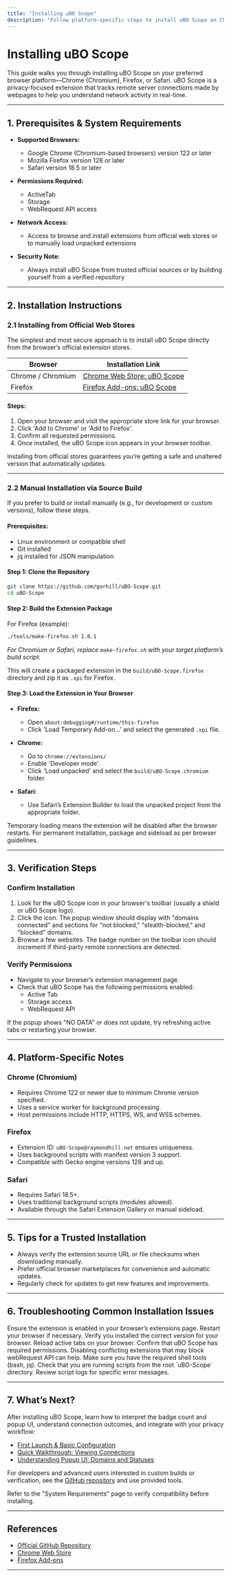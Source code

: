 ```yaml
---
title: "Installing uBO Scope"
description: "Follow platform-specific steps to install uBO Scope on Chrome, Firefox, or Safari using official web stores or manual build tools. Includes trusted install links and tips for verifying authenticity."
---
```


# Installing uBO Scope

This guide walks you through installing uBO Scope on your preferred browser platform—Chrome (Chromium), Firefox, or Safari. uBO Scope is a privacy-focused extension that tracks remote server connections made by webpages to help you understand network activity in real-time.

---

## 1. Prerequisites & System Requirements

- **Supported Browsers:**
  - Google Chrome (Chromium-based browsers) version 122 or later
  - Mozilla Firefox version 128 or later
  - Safari version 18.5 or later

- **Permissions Required:**
  - ActiveTab
  - Storage
  - WebRequest API access

- **Network Access:**
  - Access to browse and install extensions from official web stores or to manually load unpacked extensions

- **Security Note:**
  - Always install uBO Scope from trusted official sources or by building yourself from a verified repository

---

## 2. Installation Instructions

### 2.1 Installing from Official Web Stores

The simplest and most secure approach is to install uBO Scope directly from the browser’s official extension stores.

| Browser | Installation Link |
|---------|------------------|
| Chrome / Chromium | [Chrome Web Store: uBO Scope](https://chromewebstore.google.com/detail/ubo-scope/bbdpgcaljkaaigfcomhidmneffjjjfgp) |
| Firefox | [Firefox Add-ons: uBO Scope](https://addons.mozilla.org/firefox/addon/ubo-scope/) |

#### Steps:

1. Open your browser and visit the appropriate store link for your browser.
2. Click 'Add to Chrome' or 'Add to Firefox'.
3. Confirm all requested permissions.
4. Once installed, the uBO Scope icon appears in your browser toolbar.

<Tip>
Installing from official stores guarantees you’re getting a safe and unaltered version that automatically updates.
</Tip>

---

### 2.2 Manual Installation via Source Build

If you prefer to build or install manually (e.g., for development or custom versions), follow these steps.

#### Prerequisites:

- Linux environment or compatible shell
- Git installed
- jq installed for JSON manipulation

#### Step 1: Clone the Repository

```bash
git clone https://github.com/gorhill/uBO-Scope.git
cd uBO-Scope
```

#### Step 2: Build the Extension Package

For Firefox (example):

```bash
./tools/make-firefox.sh 1.0.1
```

_For Chromium or Safari, replace `make-firefox.sh` with your target platform’s build script._

This will create a packaged extension in the `build/uBO-Scope.firefox` directory and zip it as `.xpi` for Firefox.

#### Step 3: Load the Extension in Your Browser

- **Firefox:**
  - Open `about:debugging#/runtime/this-firefox`
  - Click 'Load Temporary Add-on…' and select the generated `.xpi` file.

- **Chrome:**
  - Go to `chrome://extensions/`
  - Enable 'Developer mode'.
  - Click 'Load unpacked' and select the `build/uBO-Scope.chromium` folder.

- **Safari:**
  - Use Safari’s Extension Builder to load the unpacked project from the appropriate folder.

<Warning>
Temporary loading means the extension will be disabled after the browser restarts. For permanent installation, package and sideload as per browser guidelines.
</Warning>

---

## 3. Verification Steps

### Confirm Installation

1. Look for the uBO Scope icon in your browser's toolbar (usually a shield or uBO Scope logo).
2. Click the icon. The popup window should display with "domains connected" and sections for "not blocked," "stealth-blocked," and "blocked" domains.
3. Browse a few websites. The badge number on the toolbar icon should increment if third-party remote connections are detected.

### Verify Permissions

- Navigate to your browser’s extension management page.
- Check that uBO Scope has the following permissions enabled:
  - Active Tab
  - Storage access
  - WebRequest API

<Tip>
If the popup shows "NO DATA" or does not update, try refreshing active tabs or restarting your browser.
</Tip>

---

## 4. Platform-Specific Notes

### Chrome (Chromium)

- Requires Chrome 122 or newer due to minimum Chrome version specified.
- Uses a service worker for background processing.
- Host permissions include HTTP, HTTPS, WS, and WSS schemes.

### Firefox

- Extension ID: `uBO-Scope@raymondhill.net` ensures uniqueness.
- Uses background scripts with manifest version 3 support.
- Compatible with Gecko engine versions 128 and up.

### Safari

- Requires Safari 18.5+.
- Uses traditional background scripts (modules allowed).
- Available through the Safari Extension Gallery or manual sideload.

---

## 5. Tips for a Trusted Installation

- Always verify the extension source URL or file checksums when downloading manually.
- Prefer official browser marketplaces for convenience and automatic updates.
- Regularly check for updates to get new features and improvements.

---

## 6. Troubleshooting Common Installation Issues

<AccordionGroup title="Troubleshooting Installation & Usage Issues">
<Accordion title="uBO Scope icon does not appear after installation">
Ensure the extension is enabled in your browser’s extensions page.
Restart your browser if necessary.
Verify you installed the correct version for your browser.
</Accordion>
<Accordion title="Popup shows NO DATA or no connections detected">
Reload active tabs on your browser.
Confirm that uBO Scope has required permissions.
Disabling conflicting extensions that may block webRequest API can help.
</Accordion>
<Accordion title="Manual build script errors or missing dependencies">
Make sure you have the required shell tools (bash, jq).
Check that you are running scripts from the root `uBO-Scope` directory.
Review script logs for specific error messages.
</Accordion>
</AccordionGroup>

---

## 7. What’s Next?

After installing uBO Scope, learn how to interpret the badge count and popup UI, understand connection outcomes, and integrate with your privacy workflow:

- [First Launch & Basic Configuration](/getting-started/setup-installation/first-run)
- [Quick Walkthrough: Viewing Connections](/getting-started/getting-using/quick-usage)
- [Understanding Popup UI: Domains and Statuses](/guides/getting-started-workflows/understanding-popup-ui)

For developers and advanced users interested in custom builds or verification, see the [GitHub repository](https://github.com/gorhill/uBO-Scope) and use provided tools.

<Tip>
Refer to the "System Requirements" page to verify compatibility before installing.
</Tip>

---

## References

- [Official GitHub Repository](https://github.com/gorhill/uBO-Scope)
- [Chrome Web Store](https://chromewebstore.google.com/detail/ubo-scope/bbdpgcaljkaaigfcomhidmneffjjjfgp)
- [Firefox Add-ons](https://addons.mozilla.org/firefox/addon/ubo-scope/)

---